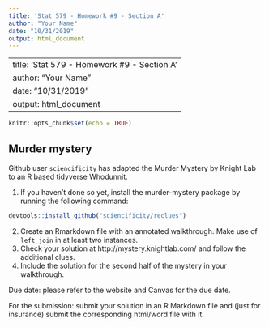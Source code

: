 ```yaml
---
title: 'Stat 579 - Homework #9 - Section A'
author: "Your Name"
date: "10/31/2019"
output: html_document
---
```


---
title: 'Stat 579 - Homework #9 - Section A'
author: "Your Name"
date: "10/31/2019"
output: html_document
---


```r
knitr::opts_chunk$set(echo = TRUE)
```

## Murder mystery

Github user `sciencificity` has adapted the Murder Mystery by Knight Lab to an R based tidyverse Whodunnit.

1. If you haven't done so yet, install the murder-mystery package by running the following command:
```r
devtools::install_github("sciencificity/reclues")
```
2. Create an Rmarkdown file with an annotated walkthrough. Make use of `left_join` in at least two instances.
3. Check your solution at http://mystery.knightlab.com/ and follow the additional clues. 
4. Include the solution for the second half of the mystery in your walkthrough.

Due date: please refer to the website and Canvas for the due date. 

For the submission: submit your solution in an R Markdown file and (just for insurance) submit the corresponding html/word file with it. 
